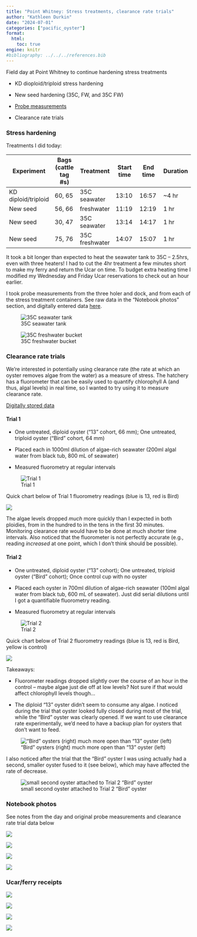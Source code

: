 ```yaml
---
title: "Point Whitney: Stress treatments, clearance rate trials"
author: "Kathleen Durkin"
date: "2024-07-01"
categories: ["pacific_oyster"]
format:
  html:
    toc: true
engine: knitr
#bibliography: ../../../references.bib
---
```


Field day at Point Whitney to continue hardening stress treatments

-   KD dioploid/triploid stress hardening

-   New seed hardening (35C, FW, and 35C FW)

-   [Probe measurements](https://docs.google.com/spreadsheets/d/1EssYgZ8fZl4V9PLlYWtEGXSeln1L4JUM0bqT_MYv6cI/edit?gid=0#gid=0)

-   Clearance rate trials

### Stress hardening

Treatments I did today:

| Experiment          | Bags (cattle tag #s) | Treatment      | Start time | End time | Duration |
|----------------|------------|------------|------------|------------|------------|
| KD diploid/triploid | 60, 65               | 35C seawater   | 13:10      | 16:57    | \~4 hr   |
| New seed            | 56, 66               | freshwater     | 11:19      | 12:19    | 1 hr     |
| New seed            | 30, 47               | 35C seawater   | 13:14      | 14:17    | 1 hr     |
| New seed            | 75, 76               | 35C freshwater | 14:07      | 15:07    | 1 hr     |

It took a bit longer than expected to heat the seawater tank to 35C -- 2.5hrs, even with three heaters! I had to cut the 4hr treatment a few minutes short to make my ferry and return the Ucar on time. To budget extra heating time I modified my Wednesday and Friday Ucar reservations to check out an hour earlier.

I took probe measurements from the three holer and dock, and from each of the stress treatment containers. See raw data in the "Notebook photos" section, and digitally entered data [here](https://docs.google.com/spreadsheets/d/1EssYgZ8fZl4V9PLlYWtEGXSeln1L4JUM0bqT_MYv6cI/edit?gid=0#gid=0).

![35C seawater tank](images/IMG_9129.jpg)

![35C freshwater bucket](images/IMG_9128.jpg)

### Clearance rate trials

We're interested in potentially using clearance rate (the rate at which an oyster removes algae from the water) as a measure of stress. The hatchery has a fluorometer that can be easily used to quantify chlorophyll A (and thus, algal levels) in real time, so I wanted to try using it to measure clearance rate.

[Digitally stored data](https://docs.google.com/spreadsheets/d/1vyTBfkfhaLdnIoF1lEjogi5L56VB6xdcsXvcqvHP2rU/edit?gid=0#gid=0)

#### Trial 1

-   One untreated, diploid oyster ("13" cohort, 66 mm); One untreated, triploid oyster ("Bird" cohort, 64 mm)

-   Placed each in 1000ml dilution of algae-rich seawater (200ml algal water from black tub, 800 mL of seawater)

-   Measured fluorometry at regular intervals

![Trial 1](images/IMG_9126.jpg)

Quick chart below of Trial 1 fluorometry readings (blue is 13, red is Bird)

![](images/chart.png)

The algae levels dropped *much* more quickly than I expected in both ploidies, from in the hundred to in the tens in the first 30 minutes. Monitoring clearance rate would have to be done at much shorter time intervals. Also noticed that the fluorometer is not perfectly accurate (e.g., reading *increased* at one point, which I don't think should be possible).

#### Trial 2

-   One untreated, diploid oyster ("13" cohort); One untreated, triploid oyster ("Bird" cohort); Once control cup with no oyster

-   Placed each oyster in 700ml dilution of algae-rich seawater (100ml algal water from black tub, 600 mL of seawater). Just did serial dilutions until I got a quantifiable fluorometry reading.

-   Measured fluorometry at regular intervals

![Trial 2](images/IMG_9130.jpg)

Quick chart below of Trial 2 fluorometry readings (blue is 13, red is Bird, yellow is control)

![](images/chart (1).png)

Takeaways:

-    Fluorometer readings dropped slightly over the course of an hour in the control -- maybe algae just die off at low levels? Not sure if that would affect chlorophyll levels though...

-   The diploid "13" oyster didn't seem to consume any algae. I noticed during the trial that oyster looked fully closed during most of the trial, while the "Bird" oyster was clearly opened. If we want to use clearance rate experimentally, we'd need to have a backup plan for oysters that don't want to feed.

!["Bird" oysters (right) much more open than "13" oyster (left)](images/IMG_9134.jpg)

I also noticed after the trial that the "Bird" oyster I was using actually had a second, smaller oyster fused to it (see below), which may have affected the rate of decrease.

![small second oyster attached to Trial 2 "Bird" oyster](images/IMG_9136.jpg)

### Notebook photos

See notes from the day and original probe measurements and clearance rate trial data below

![](images/datasheet1_07_01_2024.jpg)

![](images/datasheet2_07_01_2024.jpg)

![](images/datasheet3_07_01_2024.jpg)

![](images/datasheet4_07_01_2024.jpg)

### Ucar/ferry receipts

![](images/ferry_receipts.jpg)

![](images/ucar_checkin-01.jpg)

![](images/ucar_checkout-01.jpg)

![](images/ucar_dash.jpg)
